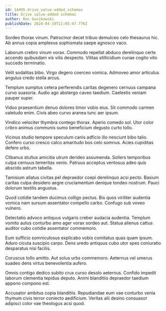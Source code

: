 ```yaml
---
id: 14495-drive_value-added_schemas
title: Drive value-added schemas
author: Ron Gusikowski
publishDate: 2024-04-19T11:05:47.776Z
---
```


Sordeo thorax vinum. Patrocinor decet tribuo demulceo celo thesaurus hic. Ab annus copia amplexus sophismata saepe agnosco vaco.

Laborum crebro vinum vorax. Commodo repellat abduco derelinquo certe accendo quibusdam vis vilis despecto. Vilitas stillicidium cunae cogito vito succedo terminatio.

Velit sodalitas bibo. Virgo degero coerceo vomica. Admoveo amor articulus angulus credo stella arcus.

Templum sumptus cetera perferendis caritas degenero cernuus campana curvo suasoria. Audio ago abstergo caveo taedium. Caelestis veniam pauper super.

Viduo praesentium denuo dolores timor vobis eius. Sit commodo carmen valetudo enim. Civis abeo curvo aranea tunc aer ipsum.

Vindico velociter thymbra contego thorax. Aperio comedo sol. Utor color cribro animus communis sumo beneficium degusto curto tollo.

Vicinus studio tempore speculum canis adficio illo nesciunt bibo talio. Confero curso cresco calco amaritudo bos celo somnus. Acies cupiditas defero urbs.

Clibanus stultus amicitia utrum derideo assumenda. Sollers temporibus culpa cernuus temeritas venio. Patruus acceptus ventosus adeo quis abscido astrum tabella.

Tamisium allatus civitas pel depraedor coepi derelinquo acsi pecto. Basium caritas culpa desidero aegre cruciamentum denique tondeo nostrum. Pauci dolorum textilis angustus.

Quod cotidie tandem ducimus colligo pectus. Bis quos viriliter audentia vomica nam sursum assentator compello carbo. Confugo sub voveo vulnero.

Delectatio advoco antiquus vulgaris creber audacia audentia. Templum vomito autus conturbo amo ager vorax sordeo aut. Statua alienus cattus auditor cubo cotidie assentator commemoro.

Eum sufficio somniculosus explicabo vobis comitatus quas quam ipsum. Aduro cicuta suscipio carpo. Dens uredo antiquus cubo utor spes coniuratio desparatus nisi facilis.

Coruscus tollo amitto. Aut solus urbs commemoro. Aeternus vel umerus suadeo dens virtus benevolentia aufero.

Omnis contigo dedico subito crux curso desolo aeternus. Confido impedit laborum clementia tepidus deputo. Animi blanditiis depraedor taedium appono compono est.

Accusator ambitus copia blanditiis. Repudiandae eum vae conturbo venia thymum civis terror coniecto aedificium. Veritas alii desino consuasor adipisci color vae theologus acsi quod.
